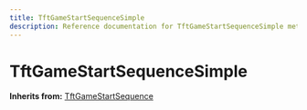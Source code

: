 ```yaml
---
title: TftGameStartSequenceSimple
description: Reference documentation for TftGameStartSequenceSimple meta class
---
```



# TftGameStartSequenceSimple

**Inherits from:** [TftGameStartSequence](/classes/tftgamestartsequence)

<ClassDetails file="/db/classes/TftGameStartSequenceSimple.817e29567315.json" />
